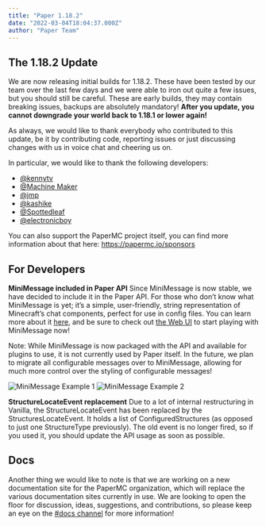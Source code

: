 ```yaml
---
title: "Paper 1.18.2"
date: "2022-03-04T18:04:37.000Z"
author: "Paper Team"
---
```


## The 1.18.2 Update

We are now releasing initial builds for 1.18.2. These have been tested by our team over the last few days and we were able to iron out quite a few issues, but you should still be careful. These are early builds, they may contain breaking issues, backups are absolutely mandatory! **After you update, you cannot downgrade your world back to 1.18.1 or lower again!**

As always, we would like to thank everybody who contributed to this update, be it by contributing code, reporting issues or just discussing changes with us in voice chat and cheering us on.

In particular, we would like to thank the following developers:

- [@kennytv](https://github.com/sponsors/kennytv)
- [@Machine Maker](https://github.com/sponsors/Machine-Maker)
- [@jmp](https://github.com/sponsors/jpenilla/)
- [@kashike](https://github.com/sponsors/kashike)
- [@Spottedleaf](https://www.patreon.com/Spottedleaf)
- [@electronicboy](https://www.paypal.com/paypalme/ShaneFreeder)

You can also support the PaperMC project itself, you can find more information about that here: https://papermc.io/sponsors

## For Developers

**MiniMessage included in Paper API**
Since MiniMessage is now stable, we have decided to include it in the Paper API. For those who don’t know what MiniMessage is yet; it’s a simple, user-friendly, string representation of Minecraft’s chat components, perfect for use in config files. You can learn more about it [here](https://docs.adventure.kyori.net/minimessage/), and be sure to check out [the Web UI](https://webui.adventure.kyori.net) to start playing with MiniMessage now!

Note: While MiniMessage is now packaged with the API and available for plugins to use, it is not currently used by Paper itself. In the future, we plan to migrate all configurable messages over to MiniMessage, allowing for much more control over the styling of configurable messages!

![MiniMessage Example 1](../../assets/news/mm-ex-1.png)
![MiniMessage Example 2](../../assets/news/mm-ex-2.png)

**StructureLocateEvent replacement**
Due to a lot of internal restructuring in Vanilla, the StructureLocateEvent has been replaced by the StructuresLocateEvent. It holds a list of ConfiguredStructures (as opposed to just one StructureType previously). The old event is no longer fired, so if you used it, you should update the API usage as soon as possible.

## Docs

Another thing we would like to note is that we are working on a new documentation site for the PaperMC organization, which will replace the various documentation sites currently in use. We are looking to open the floor for discussion, ideas, suggestions, and contributions, so please keep an eye on the [#docs channel](https://discord.gg/papermc) for more information!
